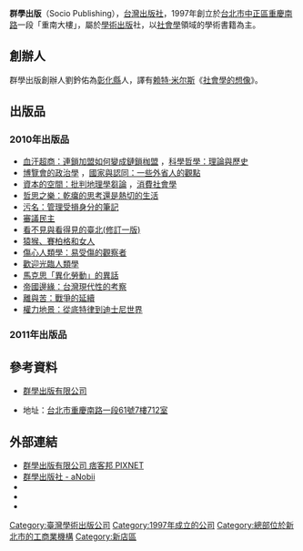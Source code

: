 {{Infobox Company 
| company_name = 群學出版有限公司
| company_name_en = Socio Publishing, Ltd.
| company_logo = 
| company_type = [[有限公司|有限公司]]
| company_slogan = 
| local_code_name = TW
| local_code = 16752462
| foundation = 1997年
| location = {{ROC}}<br/>[[新北市|新北市]][[新店區|新店區]]中正路508號5樓
| key_people = [[董事長|董事長]]：劉鈐佑
| industry = [[出版|出版業]]
| products = 書籍
| capital = 
| revenue = 
| operating_income = 
| profit = 
| market_value =
| num_employees =
| P/E ratio =
| earnings per share =
| Net asset value =
| accounting_period = 
| parent = 
| divisions =
| subsid = 
| homepage = 
| footnotes =  
}}
'''群學出版'''（Socio Publishing），[[台灣|台灣]][[出版社|出版社]]，1997年創立於[[台北市|台北市]][[中正區_(臺北市)|中正區]][[重慶南路|重慶南路]]一段「重南大樓」，屬於[[學術出版|學術出版]]社，以[[社會學|社會學]]領域的學術書籍為主。

==創辦人==
群學出版創辦人劉鈐佑為[[彰化縣|彰化縣]]人，譯有[[赖特·米尔斯|赖特·米尔斯]]《[https://web.archive.org/web/20130414111443/http://www.books.com.tw/exep/prod/booksfile.php?item=0010335977 社會學的想像]》。

==出版品==
===2010年出版品===
*[http://socio123.pixnet.net/blog/post/30556793 血汗超商：連鎖加盟如何變成鏈鎖枷盟] {{Wayback|url=http://socio123.pixnet.net/blog/post/30556793 |date=20100929212420 }}，[http://socio123.pixnet.net/blog/post/30384679 科學哲學：理論與歷史] {{Wayback|url=http://socio123.pixnet.net/blog/post/30384679 |date=20100325030353 }}
*[http://socio123.pixnet.net/blog/post/30874306 博覽會的政治學] {{Wayback|url=http://socio123.pixnet.net/blog/post/30874306 |date=20100901101427 }}，[http://socio123.pixnet.net/blog/post/30293385 國家與認同：一些外省人的觀點] {{Wayback|url=http://socio123.pixnet.net/blog/post/30293385 |date=20100129040944 }}
*[http://socio123.pixnet.net/blog/post/30905438 資本的空間：批判地理學芻論] {{Wayback|url=http://socio123.pixnet.net/blog/post/30905438 |date=20100921060533 }}，[http://socio123.pixnet.net/blog/post/31091291 消費社會學] {{Wayback|url=http://socio123.pixnet.net/blog/post/31091291 |date=20100922074106 }}
*[http://socio123.pixnet.net/blog/post/31361984 哲思之樂：乾癟的思考還是熱切的生活] {{Wayback|url=http://socio123.pixnet.net/blog/post/31361984 |date=20100918150455 }}
*[http://socio123.pixnet.net/blog/post/31533976 污名：管理受損身分的筆記] {{Wayback|url=http://socio123.pixnet.net/blog/post/31533976 |date=20100924233944 }}
*[http://socio123.pixnet.net/blog/post/31935967 審議民主] {{Wayback|url=http://socio123.pixnet.net/blog/post/31935967 |date=20100921061017 }}
*[http://socio123.pixnet.net/blog/post/32243505 看不見與看得見的臺北(修訂一版)] {{Wayback|url=http://socio123.pixnet.net/blog/post/32243505 |date=20100919165557 }}
*[http://socio123.pixnet.net/blog/post/32753442 猿猴、賽柏格和女人] {{Wayback|url=http://socio123.pixnet.net/blog/post/32753442 |date=20110309065251 }}
*[http://socio123.pixnet.net/blog/post/32742564 傷心人類學：易受傷的觀察者]
*[http://socio123.pixnet.net/blog/post/32741450 歡迎光臨人類學] {{Wayback|url=http://socio123.pixnet.net/blog/post/32741450 |date=20160304211246 }}
*[http://socio123.pixnet.net/blog/post/33044031 馬克思「異化勞動」的異話] {{Wayback|url=http://socio123.pixnet.net/blog/post/33044031 |date=20110309065301 }}
*[http://socio123.pixnet.net/blog/post/33171073 帝國邊緣：台灣現代性的考察] {{Wayback|url=http://socio123.pixnet.net/blog/post/33171073 |date=20160304222240 }}
*[http://socio123.pixnet.net/blog/post/33172257 離與苦：戰爭的延續] {{Wayback|url=http://socio123.pixnet.net/blog/post/33172257 |date=20101210170951 }}
*[http://socio123.pixnet.net/blog/post/33326015 權力地景：從底特律到迪士尼世界] {{Wayback|url=http://socio123.pixnet.net/blog/post/33326015 |date=20110109185742 }}

===2011年出版品===

==參考資料==
*[http://socio.com.tw 群學出版有限公司] {{Wayback|url=http://socio.com.tw/ |date=20200225211254 }}

*地址：[http://maps.google.com.tw/maps?hl=zh-tw&q=%E5%8F%B0%E5%8C%97%E5%B8%82%E9%87%8D%E6%85%B6%E5%8D%97%E8%B7%AF%E4%B8%80%E6%AE%B561%E8%99%9F7%E6%A8%93712%E5%AE%A4&ie=UTF8&hq=&hnear=100%E5%8F%B0%E5%8C%97%E5%B8%82%E4%B8%AD%E6%AD%A3%E5%8D%80%E9%87%8D%E6%85%B6%E5%8D%97%E8%B7%AF%E4%B8%80%E6%AE%B561%E8%99%9F&ll=25.044655,121.51175&spn=0.006581,0.017982&z=17&brcurrent=3,0x3442a93f510c7ba1:0x731637f5caca2004,1,0x3442ac6b61dbbd9d:0xc0c243da98cba64b 台北市重慶南路一段61號7樓712室]

==外部連結==
*[http://socio123.pixnet.net/blog 群學出版有限公司  痞客邦 PIXNET] {{Wayback|url=http://socio123.pixnet.net/blog |date=20130811040628 }}
*[https://web.archive.org/web/20080801194832/http://www.anobii.com/people/socio 群學出版社 - aNobii]
*{{facebook|sociosp}}
*{{twitter|socio_world}}
*{{plurk|socio}}

[[Category:臺灣學術出版公司|Category:臺灣學術出版公司]]
[[Category:1997年成立的公司|Category:1997年成立的公司]]
[[Category:總部位於新北市的工商業機構|Category:總部位於新北市的工商業機構]]
[[Category:新店區|Category:新店區]]